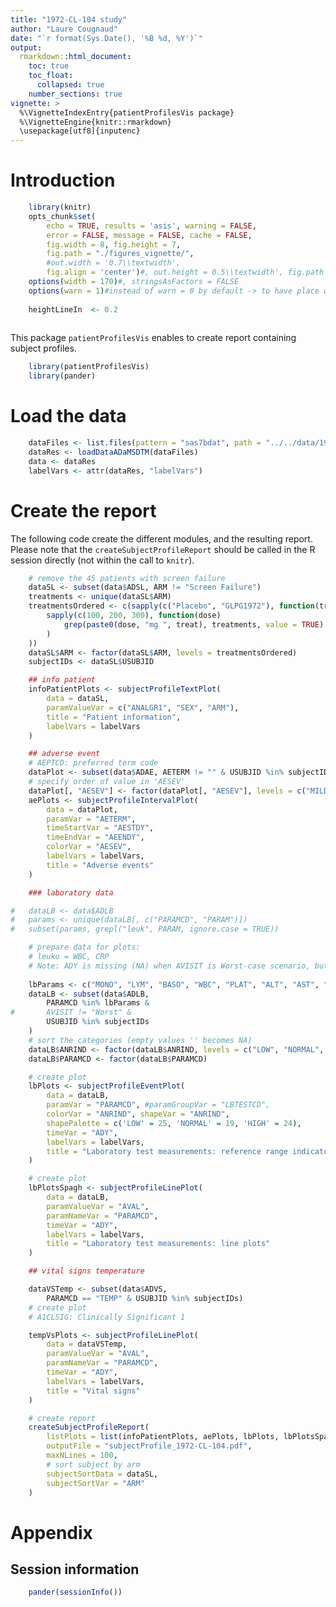 ---
title: "1972-CL-104 study"
author: "Laure Cougnaud"
date: "`r format(Sys.Date(), '%B %d, %Y')`"
output: 
  rmarkdown::html_document:
    toc: true
    toc_float:
      collapsed: true
    number_sections: true
vignette: >
  %\VignetteIndexEntry{patientProfilesVis package}
  %\VignetteEngine{knitr::rmarkdown}
  \usepackage[utf8]{inputenc}
---

# Introduction

```{r options, echo = FALSE}
	
	library(knitr)
	opts_chunk$set(
		echo = TRUE, results = 'asis', warning = FALSE, 
		error = FALSE, message = FALSE, cache = FALSE,
		fig.width = 8, fig.height = 7,
		fig.path = "./figures_vignette/",
		#out.width = '0.7\\textwidth', 
		fig.align = 'center')#, out.height = 0.5\\textwidth', fig.path = 'graphs/') 
	options(width = 170)#, stringsAsFactors = FALSE
	options(warn = 1)#instead of warn = 0 by default -> to have place where warnings occur in the call to Sweave function
	
	heightLineIn  <- 0.2
	
```

This package `patientProfilesVis` enables to create report containing subject
profiles.

```{r loadPackages}

	library(patientProfilesVis)
	library(pander)

```

# Load the data

```{r loadData}	
	
	dataFiles <- list.files(pattern = "sas7bdat", path = "../../data/1972-CL-104/", full.names = TRUE)
	dataRes <- loadDataADaMSDTM(dataFiles)
	data <- dataRes
	labelVars <- attr(dataRes, "labelVars")

```

# Create the report

The following code create the different modules, and the resulting report.
Please note that the `createSubjectProfileReport` should be called in the R
session directly (not within the call to `knitr`).

```{r createReport, eval = FALSE}

	# remove the 45 patients with screen failure
	dataSL <- subset(data$ADSL, ARM != "Screen Failure")
	treatments <- unique(dataSL$ARM)
	treatmentsOrdered <- c(sapply(c("Placebo", "GLPG1972"), function(treat)
		sapply(c(100, 200, 300), function(dose)
			grep(paste0(dose, "mg ", treat), treatments, value = TRUE)
		)
	))
	dataSL$ARM <- factor(dataSL$ARM, levels = treatmentsOrdered)
	subjectIDs <- dataSL$USUBJID

	## info patient
	infoPatientPlots <- subjectProfileTextPlot(
		data = dataSL,
		paramValueVar = c("ANALGR1", "SEX", "ARM"),
		title = "Patient information",
		labelVars = labelVars
	)

	## adverse event
	# AEPTCD: preferred term code
	dataPlot <- subset(data$ADAE, AETERM != "" & USUBJID %in% subjectIDs)
	# specify order of value in 'AESEV'
	dataPlot[, "AESEV"] <- factor(dataPlot[, "AESEV"], levels = c("MILD", "MODERATE"))
	aePlots <- subjectProfileIntervalPlot(
		data = dataPlot,
		paramVar = "AETERM",
		timeStartVar = "AESTDY",
		timeEndVar = "AEENDY",
		colorVar = "AESEV",
		labelVars = labelVars,
		title = "Adverse events"
	)

    ### laboratory data

#	dataLB <- data$ADLB
#	params <- unique(dataLB[, c("PARAMCD", "PARAM")])
#	subset(params, grepl("leuk", PARAM, ignore.case = TRUE))

	# prepare data for plots:
	# leuko = WBC, CRP
	# Note: ADY is missing (NA) when AVISIT is Worst-case scenario, but remote the records for safety
	
	lbParams <- c("MONO", "LYM", "BASO", "WBC", "PLAT", "ALT", "AST", "ALP", "GGT", "EOS", "NEUT", "CRP")
	dataLB <- subset(data$ADLB, 
		PARAMCD %in% lbParams &
#		AVISIT != "Worst" &
		USUBJID %in% subjectIDs
	)
	# sort the categories (empty values '' becomes NA)
	dataLB$ANRIND <- factor(dataLB$ANRIND, levels = c("LOW", "NORMAL", "HIGH"))
	dataLB$PARAMCD <- factor(dataLB$PARAMCD)

	# create plot
	lbPlots <- subjectProfileEventPlot(
		data = dataLB,
		paramVar = "PARAMCD", #paramGroupVar = "LBTESTCD",
		colorVar = "ANRIND", shapeVar = "ANRIND",
		shapePalette = c('LOW' = 25, 'NORMAL' = 19, 'HIGH' = 24),
		timeVar = "ADY",
		labelVars = labelVars,
		title = "Laboratory test measurements: reference range indicator"
	)

	# create plot
	lbPlotsSpagh <- subjectProfileLinePlot(
		data = dataLB,
		paramValueVar = "AVAL",
		paramNameVar = "PARAMCD",
		timeVar = "ADY",
		labelVars = labelVars,
		title = "Laboratory test measurements: line plots"
	)

    ## vital signs temperature

	dataVSTemp <- subset(data$ADVS, 
		PARAMCD == "TEMP" & USUBJID %in% subjectIDs)
	# create plot
	# A1CLSIG: Clinically Significant 1 

	tempVsPlots <- subjectProfileLinePlot(
		data = dataVSTemp,
		paramValueVar = "AVAL",
		paramNameVar = "PARAMCD",
		timeVar = "ADY",
		labelVars = labelVars,
		title = "Vital signs"
	)

	# create report
	createSubjectProfileReport(
		listPlots = list(infoPatientPlots, aePlots, lbPlots, lbPlotsSpagh, tempVsPlots),
		outputFile = "subjectProfile_1972-CL-104.pdf",
		maxNLines = 100,
		# sort subject by arm
		subjectSortData = dataSL,
		subjectSortVar = "ARM"
	)

```

# Appendix

## Session information


```{r includeSessionInfo, echo = FALSE}

	pander(sessionInfo())

```
